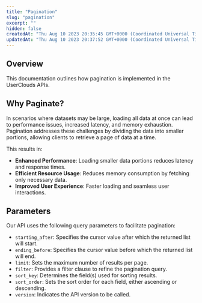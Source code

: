 ```yaml
---
title: "Pagination"
slug: "pagination"
excerpt: ""
hidden: false
createdAt: "Thu Aug 10 2023 20:35:45 GMT+0000 (Coordinated Universal Time)"
updatedAt: "Thu Aug 10 2023 20:37:52 GMT+0000 (Coordinated Universal Time)"
---
```


## Overview

This documentation outlines how pagination is implemented in the UserClouds APIs.

## Why Paginate?

In scenarios where datasets may be large, loading all data at once can lead to performance issues, increased latency, and memory exhaustion. Pagination addresses these challenges by dividing the data into smaller portions, allowing clients to retrieve a page of data at a time.

This results in:

- **Enhanced Performance**: Loading smaller data portions reduces latency and response times.
- **Efficient Resource Usage**: Reduces memory consumption by fetching only necessary data.
- **Improved User Experience**: Faster loading and seamless user interactions.

## Parameters

Our API uses the following query parameters to facilitate pagination:

- `starting_after`: Specifies the cursor value after which the returned list will start.
- `ending_before`: Specifies the cursor value before which the returned list will end.
- `limit`: Sets the maximum number of results per page.
- `filter`: Provides a filter clause to refine the pagination query.
- `sort_key`: Determines the field(s) used for sorting results.
- `sort_order`: Sets the sort order for each field, either ascending or descending.
- `version`: Indicates the API version to be called.
